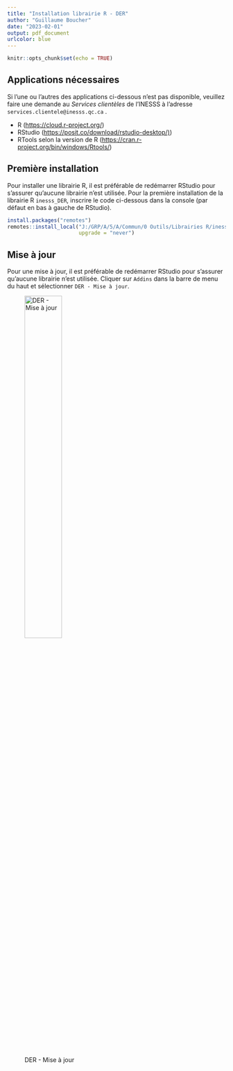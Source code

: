 ```yaml
---
title: "Installation librairie R - DER"
author: "Guillaume Boucher"
date: "2023-02-01"
output: pdf_document
urlcolor: blue
---
```


```r
knitr::opts_chunk$set(echo = TRUE)
```

## Applications nécessaires
Si l'une ou l'autres des applications ci-dessous n'est pas disponible, veuillez faire une demande au *Services clientèles* de l'INESSS à l'adresse `services.clientele@inesss.qc.ca` .

+ R ([https://cloud.r-project.org/](https://cloud.r-project.org/))
+ RStudio ([https://posit.co/download/rstudio-desktop/)](https://posit.co/download/rstudio-desktop/))
+ RTools selon la version de R ([https://cran.r-project.org/bin/windows/Rtools/](https://cran.r-project.org/bin/windows/Rtools/))

## Première installation
Pour installer une librairie R, il est préférable de redémarrer RStudio pour s'assurer qu'aucune librairie n'est utilisée.\newline
Pour la première installation de la librairie R `inesss_DER`, inscrire le code ci-dessous dans la console (par défaut en bas à gauche de RStudio).
```r
install.packages("remotes")
remotes::install_local("J:/GRP/A/5/A/Commun/0 Outils/Librairies R/inesss_DER.tar.gz",
                       upgrade = "never")
```


## Mise à jour
Pour une mise à jour, il est préférable de redémarrer RStudio pour s'assurer qu'aucune librairie n'est utilisée.\newline
Cliquer sur `Addins` dans la barre de menu du haut et sélectionner `DER - Mise à jour`.

![DER - Mise à jour](images/DER-mise-a-jour.PNG){width=45%}
